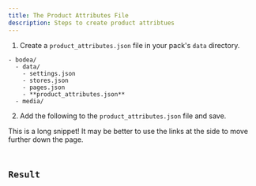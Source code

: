 ```yaml
---
title: The Product Attributes File
description: Steps to create product attribtues
---
```



<Steps>

1. Create a `product_attributes.json` file in your pack's `data` directory.

</Steps>

<FileTree>

    - bodea/
      - data/
        - settings.json
        - stores.json
        - pages.json
        - **product_attributes.json**
      - media/

</FileTree>

<Steps>

2. Add the following to the `product_attributes.json` file and save.

</Steps>

<Aside type='caution'>
This is a long snippet! It may be better to use the links at the side to move further down the page.
</Aside>

<Code code={productAttributesJsonCode} lang="json" title="product_attributes.json" />

## Result

